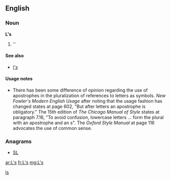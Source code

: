 {{also|LS|.ls|l's}}
==English==

===Noun===
'''L's'''

# ''{{plural of|[[L]]}}

====See also====
* [[l's]]

====Usage notes====
* There has been some difference of opinion regarding the use of apostrophes in the pluralization of references to letters as symbols.  ''New Fowler's Modern English Usage'' after noting that the usage fashion has changed states at page 602, "But after letters an apostrophe is obligatory."    The 15th edition of ''The Chicago Manual of Style'' states at paragraph 7.16, "To avoid confusion, lowercase letters ... form the plural with an apostrophe and an s".  The ''Oxford Style Manual'' at page 116 advocates the use of common sense.

===Anagrams===
* [[SL#English|SL]]

[[Category:English terms spelled with '|ls]]

[[ar:L's]]
[[fr:L's]]
[[mg:L's]]